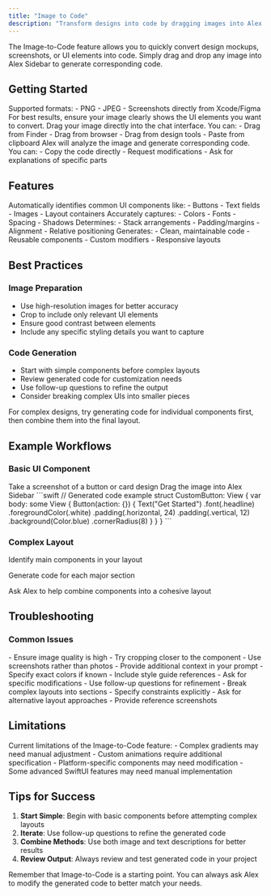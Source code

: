 ```yaml
---
title: "Image to Code"
description: "Transform designs into code by dragging images into Alex Sidebar"
---
```


The Image-to-Code feature allows you to quickly convert design mockups, screenshots, or UI elements into code. Simply drag and drop any image into Alex Sidebar to generate corresponding code.

## Getting Started

<Steps>
  <Step title="Prepare Your Image">
    Supported formats: - PNG - JPEG - Screenshots directly from Xcode/Figma For
    best results, ensure your image clearly shows the UI elements you want to
    convert.
  </Step>

<Step title="Drag and Drop">
  Drag your image directly into the chat interface. You can: - Drag from Finder
  - Drag from browser - Drag from design tools - Paste from clipboard
</Step>

  <Step title="Review Generated Code">
    Alex will analyze the image and generate corresponding code. You
    can: - Copy the code directly - Request modifications - Ask for explanations
    of specific parts
  </Step>
</Steps>

## Features

<CardGroup cols={2}>
  <Card title="Component Detection" icon="puzzle-piece">
    Automatically identifies common UI components like: - Buttons - Text fields
    - Images - Layout containers
  </Card>

<Card title="Style Extraction" icon="paintbrush">
  Accurately captures: - Colors - Fonts - Spacing - Shadows
</Card>

<Card title="Layout Analysis" icon="layer-group">
  Determines: - Stack arrangements - Padding/margins - Alignment - Relative
  positioning
</Card>

  <Card title="Code Optimization" icon="wand-magic-sparkles">
    Generates: - Clean, maintainable code - Reusable components - Custom
    modifiers - Responsive layouts
  </Card>
</CardGroup>

## Best Practices

### Image Preparation

- Use high-resolution images for better accuracy
- Crop to include only relevant UI elements
- Ensure good contrast between elements
- Include any specific styling details you want to capture

### Code Generation

- Start with simple components before complex layouts
- Review generated code for customization needs
- Use follow-up questions to refine the output
- Consider breaking complex UIs into smaller pieces

<Tip>
  For complex designs, try generating code for individual components first, then
  combine them into the final layout.
</Tip>

## Example Workflows

### Basic UI Component

<Steps>
  <Step title="Capture Component">
    Take a screenshot of a button or card design
  </Step>
  
  <Step title="Generate Code">
    Drag the image into Alex Sidebar
  </Step>
  
  <Step title="Customize">    
  ```swift
    // Generated code example
    struct CustomButton: View {
      var body: some View {
        Button(action: {}) {
          Text("Get Started")
            .font(.headline)
            .foregroundColor(.white)
            .padding(.horizontal, 24)
            .padding(.vertical, 12)
            .background(Color.blue)
            .cornerRadius(8)
        }
      }
    }    
    ```
  </Step>
</Steps>

### Complex Layout

<Steps>
  <Step title="Break Down Design">Identify main components in your layout</Step>

<Step title="Generate Components">Generate code for each major section</Step>

  <Step title="Combine">
    Ask Alex to help combine components into a cohesive layout
  </Step>
</Steps>

## Troubleshooting

### Common Issues

<AccordionGroup>
  <Accordion title="Inaccurate Component Detection">
    - Ensure image quality is high - Try cropping closer to the component - Use
    screenshots rather than photos - Provide additional context in your prompt
  </Accordion>

<Accordion title="Style Matching Issues">
  - Specify exact colors if known - Include style guide references - Ask for
  specific modifications - Use follow-up questions for refinement
</Accordion>

  <Accordion title="Layout Problems">
    - Break complex layouts into sections - Specify constraints explicitly - Ask
    for alternative layout approaches - Provide reference screenshots
  </Accordion>
</AccordionGroup>

## Limitations

<Warning>
  Current limitations of the Image-to-Code feature: - Complex gradients may need
  manual adjustment - Custom animations require additional specification -
  Platform-specific components may need modification - Some advanced SwiftUI
  features may need manual implementation
</Warning>

## Tips for Success

1. **Start Simple**: Begin with basic components before attempting complex layouts
2. **Iterate**: Use follow-up questions to refine the generated code
3. **Combine Methods**: Use both image and text descriptions for better results
4. **Review Output**: Always review and test generated code in your project

<Note>
  Remember that Image-to-Code is a starting point. You can always ask Alex to
  modify the generated code to better match your needs.
</Note>

